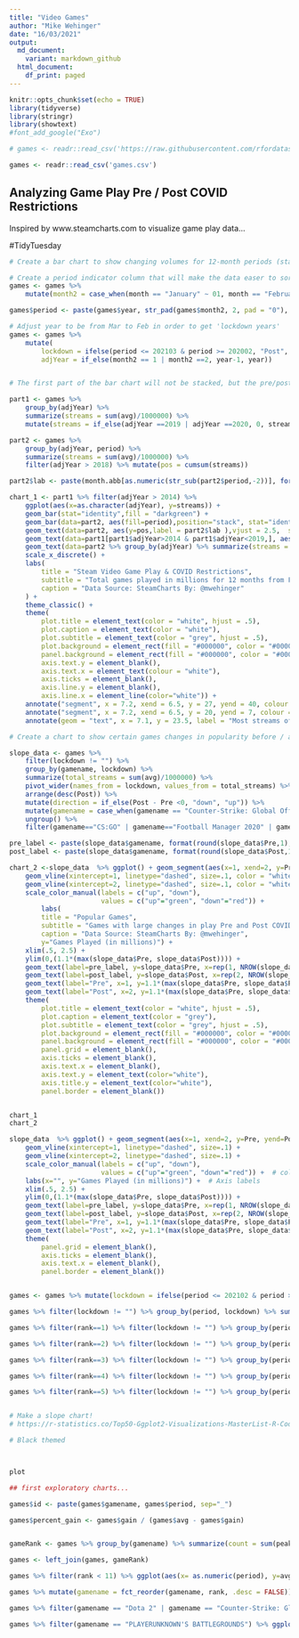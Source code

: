 ```yaml
---
title: "Video Games"
author: "Mike Wehinger"
date: "16/03/2021"
output:
  md_document:
    variant: markdown_github
  html_document:
    df_print: paged
---
```


```r
knitr::opts_chunk$set(echo = TRUE)
library(tidyverse)
library(stringr)
library(showtext)
#font_add_google("Exo")

# games <- readr::read_csv('https://raw.githubusercontent.com/rfordatascience/tidytuesday/master/data/2021/2021-03-16/games.csv')

games <- readr::read_csv('games.csv')

```

## Analyzing Game Play Pre / Post COVID Restrictions

Inspired by www.steamcharts.com to visualize game play data...

#TidyTuesday

```r

# Create a bar chart to show changing volumes for 12-month periods (starting in Mar and ending in Feb)

# Create a period indicator column that will make the data easer to sort.  
games <- games %>% 
    mutate(month2 = case_when(month == "January" ~ 01, month == "February" ~ 02, month == "March" ~ 03, month == "April" ~ 04, month == "May" ~ 05, month == "June" ~ 06, month == "July" ~ 07, month == "August" ~ 08, month == "September" ~ 09, month == "October" ~ 10, month == "November" ~ 11, month == "December" ~ 12, TRUE ~0 ))

games$period <- paste(games$year, str_pad(games$month2, 2, pad = "0"), sep="")

# Adjust year to be from Mar to Feb in order to get 'lockdown years' 
games <- games %>% 
    mutate(
        lockdown = ifelse(period <= 202103 & period >= 202002, "Post", ifelse(period <= 202003 & period >= 201902, "Pre", "")), 
        adjYear = if_else(month2 == 1 | month2 ==2, year-1, year))


# The first part of the bar chart will not be stacked, but the pre/post lockdown period will be stacked by month. So make two data subsets accordingly, 

part1 <- games %>% 
    group_by(adjYear) %>% 
    summarize(streams = sum(avg)/1000000) %>% 
    mutate(streams = if_else(adjYear ==2019 | adjYear ==2020, 0, streams))

part2 <- games %>% 
    group_by(adjYear, period) %>% 
    summarize(streams = sum(avg)/1000000) %>% 
    filter(adjYear > 2018) %>% mutate(pos = cumsum(streams))

part2$lab <- paste(month.abb[as.numeric(str_sub(part2$period,-2))], format(round(part2$streams, 1)), sep=", ")

chart_1 <- part1 %>% filter(adjYear > 2014) %>% 
    ggplot(aes(x=as.character(adjYear), y=streams)) + 
    geom_bar(stat="identity",fill = "darkgreen") + 
    geom_bar(data=part2, aes(fill=period),position="stack", stat="identity",colour = "black", fill = "green", lwd=1.0) + 
    geom_text(data=part2, aes(y=pos,label = part2$lab ),vjust = 2.5,  size = 3, color="darkgreen")+
    geom_text(data=part1[part1$adjYear>2014 & part1$adjYear<2019,], aes(label = format(round(streams,1))),position = position_dodge(.9), vjust=-1, size = 4, color="white")+
    geom_text(data=part2 %>% group_by(adjYear) %>% summarize(streams = sum(streams)), aes(label = format(round(streams,1))),position = position_dodge(.9), vjust=-1, size = 4, color="white")+
    scale_x_discrete() +
    labs(
        title = "Steam Video Game Play & COVID Restrictions", 
        subtitle = "Total games played in millions for 12 months from Feb to Mar each year", 
        caption = "Data Source: SteamCharts By: @mwehinger"
    ) +
    theme_classic() + 
    theme(
        plot.title = element_text(color = "white", hjust = .5),
        plot.caption = element_text(color = "white"),
        plot.subtitle = element_text(color = "grey", hjust = .5),
        plot.background = element_rect(fill = "#000000", color = "#000000"),
        panel.background = element_rect(fill = "#000000", color = "#000000"),
        axis.text.y = element_blank(),
        axis.text.x = element_text(colour = "white"),
        axis.ticks = element_blank(),
        axis.line.y = element_blank(),
        axis.line.x = element_line(color="white")) + 
    annotate("segment", x = 7.2, xend = 6.5, y = 27, yend = 40, colour = "green", size=1, alpha=0.6, arrow=arrow(length = unit(3, "mm"))) + 
    annotate("segment", x = 7.2, xend = 6.5, y = 20, yend = 7, colour = "green", size=1, alpha=0.6, arrow=arrow(length = unit(3, "mm"))) + 
    annotate(geom = "text", x = 7.1, y = 23.5, label = "Most streams of\nany month", color = "Green") + annotate(geom = "text", x = 7.5, y = 23.5, label = " ", color = "black")

# Create a chart to show certain games changes in popularity before / after COVID

slope_data <- games %>% 
    filter(lockdown != "") %>% 
    group_by(gamename, lockdown) %>% 
    summarize(total_streams = sum(avg)/1000000) %>% 
    pivot_wider(names_from = lockdown, values_from = total_streams) %>% drop_na() %>%
    arrange(desc(Post)) %>% 
    mutate(direction = if_else(Post - Pre <0, "down", "up")) %>% 
    mutate(gamename = case_when(gamename == "Counter-Strike: Global Offensive" ~ "CS:GO", gamename == "PLAYERUNKNOWN'S BATTLEGROUNDS" ~ "PUBG", gamename == "Grand Theft Auto V" ~ "GTA V", gamename == "Tom Clancy's Rainbow Six Siege" ~ "Rainbow Six Siege", TRUE ~ gamename)) %>%
    ungroup() %>% 
    filter(gamename=="CS:GO" | gamename=="Football Manager 2020" | gamename =="Team Fortress 2" | gamename=="Dota Underlords" | gamename=="PUBG")

pre_label <- paste(slope_data$gamename, format(round(slope_data$Pre,1), nsmall=1),sep=", ")
post_label <- paste(slope_data$gamename, format(round(slope_data$Post,1), nsmall=1),sep=", ")

chart_2 <-slope_data  %>% ggplot() + geom_segment(aes(x=1, xend=2, y=Pre, yend=Post, col=direction), size=.75, show.legend=FALSE)+ 
    geom_vline(xintercept=1, linetype="dashed", size=.1, color = "white") + 
    geom_vline(xintercept=2, linetype="dashed", size=.1, color = "white") +
    scale_color_manual(labels = c("up", "down"), 
                       values = c("up"="green", "down"="red")) +
        labs(
        title = "Popular Games", 
        subtitle = "Games with large changes in play Pre and Post COVID", 
        caption = "Data Source: SteamCharts By: @mwehinger",
        y="Games Played (in millions)") +
    xlim(.5, 2.5) + 
    ylim(0,(1.1*(max(slope_data$Pre, slope_data$Post)))) + 
    geom_text(label=pre_label, y=slope_data$Pre, x=rep(1, NROW(slope_data)), hjust=1.1, size=3.5, color="white")+ 
    geom_text(label=post_label, y=slope_data$Post, x=rep(2, NROW(slope_data)), hjust=-0.1, size=3.5, color="white")+ 
    geom_text(label="Pre", x=1, y=1.1*(max(slope_data$Pre, slope_data$Post)), hjust=1.2, size=5, color="white") + 
    geom_text(label="Post", x=2, y=1.1*(max(slope_data$Pre, slope_data$Post)), hjust=-0.1, size=5, color="white")+ 
    theme(
        plot.title = element_text(color = "white", hjust = .5),
        plot.caption = element_text(color = "grey"),
        plot.subtitle = element_text(color = "grey", hjust = .5),
        plot.background = element_rect(fill = "#000000", color = "#000000"),
        panel.background = element_rect(fill = "#000000", color = "#000000"),
        panel.grid = element_blank(),
        axis.ticks = element_blank(), 
        axis.text.x = element_blank(),
        axis.text.y = element_text(color="white"),
        axis.title.y = element_text(color="white"),
        panel.border = element_blank())


chart_1
chart_2
```


```r

slope_data  %>% ggplot() + geom_segment(aes(x=1, xend=2, y=Pre, yend=Post, col=direction), size=.75, show.legend=FALSE)+ 
    geom_vline(xintercept=1, linetype="dashed", size=.1) + 
    geom_vline(xintercept=2, linetype="dashed", size=.1) +
    scale_color_manual(labels = c("up", "down"), 
                       values = c("up"="green", "down"="red")) +  # color of lines
    labs(x="", y="Games Played (in millions)") +  # Axis labels
    xlim(.5, 2.5) + 
    ylim(0,(1.1*(max(slope_data$Pre, slope_data$Post)))) + 
    geom_text(label=pre_label, y=slope_data$Pre, x=rep(1, NROW(slope_data)), hjust=1.1, size=3.5)+ 
    geom_text(label=post_label, y=slope_data$Post, x=rep(2, NROW(slope_data)), hjust=-0.1, size=3.5)+ 
    geom_text(label="Pre", x=1, y=1.1*(max(slope_data$Pre, slope_data$Post)), hjust=1.2, size=5) + 
    geom_text(label="Post", x=2, y=1.1*(max(slope_data$Pre, slope_data$Post)), hjust=-0.1, size=5)+ 
    theme(
        panel.grid = element_blank(),
        axis.ticks = element_blank(), 
        axis.text.x = element_blank(),
        panel.border = element_blank())


games <- games %>% mutate(lockdown = ifelse(period <= 202102 & period >= 202003, "Post", ifelse(period <= 202002 & period >= 201903, "Pre", "")), adjYear = if_else(month2 == 1 | month2 ==2, year-1, year))

games %>% filter(lockdown != "") %>% group_by(period, lockdown) %>% summarize(avg_stream = sum(avg)) %>% ggplot(aes(x=lockdown, y=avg_stream)) + geom_boxplot()

games %>% filter(rank==1) %>% filter(lockdown != "") %>% group_by(period, lockdown) %>% summarize(avg_stream = sum(avg), Game=first(gamename)) %>% ggplot(aes(x=lockdown, y=avg_stream, fill=Game)) + geom_boxplot() + theme(legend.position = "top")

games %>% filter(rank==2) %>% filter(lockdown != "") %>% group_by(period, lockdown) %>% summarize(avg_stream = sum(avg), Game=first(gamename)) %>% ggplot(aes(x=lockdown, y=avg_stream, fill=Game)) + geom_boxplot() + theme(legend.position = "top")

games %>% filter(rank==3) %>% filter(lockdown != "") %>% group_by(period, lockdown) %>% summarize(avg_stream = sum(avg), Game=first(gamename)) %>% ggplot(aes(x=lockdown, y=avg_stream, fill=Game)) + geom_boxplot() + theme(legend.position = "top")

games %>% filter(rank==4) %>% filter(lockdown != "") %>% group_by(period, lockdown) %>% summarize(avg_stream = sum(avg), Game=first(gamename)) %>% ggplot(aes(x=lockdown, y=avg_stream, fill=Game)) + geom_boxplot() + theme(legend.position = "top")

games %>% filter(rank==5) %>% filter(lockdown != "") %>% group_by(period, lockdown) %>% summarize(avg_stream = sum(avg), Game=first(gamename)) %>% ggplot(aes(x=lockdown, y=avg_stream, fill=Game)) + geom_boxplot() + theme(legend.position = "top")


# Make a slope chart!
# https://r-statistics.co/Top50-Ggplot2-Visualizations-MasterList-R-Code.html#Slope%20Chart

# Black themed



plot

## first exploratory charts...

games$id <- paste(games$gamename, games$period, sep="_")

games$percent_gain <- games$gain / (games$avg - games$gain)


gameRank <- games %>% group_by(gamename) %>% summarize(count = sum(peak)) %>% arrange(desc(count)) %>% mutate(rank = 1:1258) %>% select(-count)

games <- left_join(games, gameRank)

games %>% filter(rank < 11) %>% ggplot(aes(x= as.numeric(period), y=avg, fill=gamename)) + geom_line(aes(color=gamename)) + theme(axis.text.x=element_text(angle=90))+scale_y_continuous(trans = 'log2') + theme(legend.position = "none")

games %>% mutate(gamename = fct_reorder(gamename, rank, .desc = FALSE)) %>% filter(rank <51) %>% ggplot(aes(x=gamename, y=peak)) + geom_bar(stat="identity") + theme(axis.text.x=element_text(angle=90))

games %>% filter(gamename == "Dota 2" | gamename == "Counter-Strike: Global Offensive" | gamename == "PLAYERUNKNOWN'S BATTLEGROUNDS" | gamename == "Team Fortress 2" | gamename == "Grand Theft Auto V") %>% ggplot(aes(x= as.numeric(period), y=avg, fill=gamename)) + geom_line(aes(color=gamename)) + theme(axis.text.x=element_text(angle=90))

games %>% filter(gamename == "PLAYERUNKNOWN'S BATTLEGROUNDS") %>% ggplot(aes(x= as.numeric(period), y=avg, fill=gamename)) + geom_line(aes(color=gamename)) + theme(axis.text.x=element_text(angle=90))

```